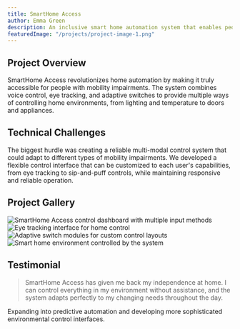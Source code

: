 ```yaml
---
title: SmartHome Access
author: Emma Green
description: An inclusive smart home automation system that enables people with mobility impairments to control their entire home environment independently
featuredImage: "/projects/project-image-1.png"
---
```


## Project Overview

SmartHome Access revolutionizes home automation by making it truly accessible for people with mobility impairments. The system combines voice control, eye tracking, and adaptive switches to provide multiple ways of controlling home environments, from lighting and temperature to doors and appliances.


<BreakoutImage src="/projects/project-image-5.png" />

## Technical Challenges

The biggest hurdle was creating a reliable multi-modal control system that could adapt to different types of mobility impairments. We developed a flexible control interface that can be customized to each user's capabilities, from eye tracking to sip-and-puff controls, while maintaining responsive and reliable operation.

## Project Gallery

<div class="grid grid-cols-1 gap-4 md:grid-cols-2">
  <Image
    src="/projects/project-image-4.png"
    alt="SmartHome Access control dashboard with multiple input methods"
    width={1200}
    height={600}
    class="h-[250px] w-full rounded-lg object-cover"
  />
  <Image
    src="/projects/project-image-5.png"
    alt="Eye tracking interface for home control"
    width={1200}
    height={600}
    class="h-[250px] w-full rounded-lg object-cover"
  />
  <Image
    src="/projects/project-image-6.png"
    alt="Adaptive switch modules for custom control layouts"
    width={1200}
    height={600}
    class="h-[250px] w-full rounded-lg object-cover"
  />
  <Image
    src="/projects/project-image-2.png"
    alt="Smart home environment controlled by the system"
    width={1200}
    height={600}
    class="h-[250px] w-full rounded-lg object-cover"
  />
</div>

## Testimonial

<BlockQuote author="Michael Torres, Accessibility Advocate">
  SmartHome Access has given me back my independence at home. I can control everything in my environment without
  assistance, and the system adapts perfectly to my changing needs throughout the day.
</BlockQuote>

<BreakoutImage src="/projects/project-image-3.png" />

Expanding into predictive automation and developing more sophisticated environmental control interfaces.
